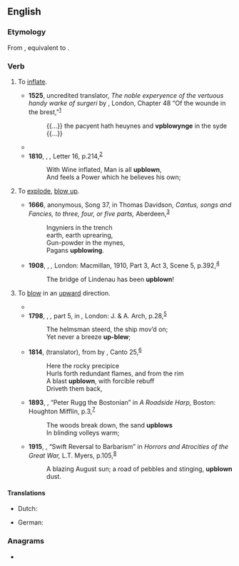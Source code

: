 ==English==

===Etymology===
From {{inh|en|enm|upblowen}}, equivalent to {{af|en|up-|blow}}.

===Verb===
{{en-verb|upblows|upblowing|upblew|upblown}}

# {{lb|en|transitive|archaic}} To [[inflate]].
#* '''1525''', uncredited translator, ''The noble experyence of the vertuous handy warke of surgeri'' by {{w|Brunschwig, Hieronymus}}, London, Chapter 48 “Of the wounde in the brest,”<sup>[http://name.umdl.umich.edu/A03315.0001.001]</sup>
#*: {{...}} the pacyent hath heuynes and '''vpblowynge''' in the syde {{...}}
#* {{RQ:Spenser Faerie Queene|1|4|page=51|url=http://name.umdl.umich.edu/A12777.0001.001|text=And by his side rode loathsome ''Gluttony,''<br>Deformed creature, on a filthie swyne,<br>His belly was '''vpblowne''' with luxury;}}
#* '''1810''', {{w|George Crabbe}}, ''{{w|The Borough (poem)|The Borough}},'' Letter 16, p.{{nbsp}}214,<sup>[https://archive.org/details/boroughpoemintwe00crabiala]</sup>
#*: With Wine inflated, Man is all '''upblown''',
#*: And feels a Power which he believes his own;
# {{lb|en|transitive|archaic}} To [[explode]], [[blow up]].
#* '''1666''', anonymous, Song 37, in Thomas Davidson, ''Cantus, songs and Fancies, to three, four, or five parts,'' Aberdeen,<sup>[http://name.umdl.umich.edu/A37220.0001.001]</sup>
#*: Ingyniers in the trench
#*: earth, earth uprearing,
#*: Gun-powder in the mynes,
#*: Pagans '''upblowing'''.
#* '''1908''', {{w|Thomas Hardy}}, ''{{w|The Dynasts}},'' London: Macmillan, 1910, Part 3, Act 3, Scene 5, p.{{nbsp}}392,<sup>[https://archive.org/details/dynastsepicdrama00hardiala]</sup>
#*: The bridge of Lindenau has been '''upblown'''!
# {{lb|en|ambitransitive|archaic}} To [[blow]] in an [[upward]] direction.
#* {{RQ:Spenser Faerie Queene|3|4|page=447|url=http://name.umdl.umich.edu/A12777.0001.001|text=The watry Southwinde from the seabord coste<br>'''Vpblowing''', doth disperse the vapour lo’ste,}}
#* '''1798''', {{w|Samuel Taylor Coleridge}}, ''{{w|The Rime of the Ancient Mariner}},'' part 5, in ''{{w|Lyrical Ballads}},'' London: J. & A. Arch, p.{{nbsp}}28,<sup>[https://archive.org/details/lyricalballadswi00word/page/28]</sup>
#*: The helmsman steerd, the ship mov’d on;
#*: Yet never a breeze '''up-blew''';
#* '''1814''', {{w|Henry Francis Cary}} (translator), ''{{w|Purgatorio|The Vision of Purgatory}}'' from ''{{w|Divine Comedy|The Divine Comedy}}'' by {{w|Dante Alighieri}}, Canto 25,<sup>[http://www.gutenberg.org/files/8795/8795-h/8795-h.htm]</sup>
#*: Here the rocky precipice
#*: Hurls forth redundant flames, and from the rim
#*: A blast '''upblown''', with forcible rebuff
#*: Driveth them back,
#* '''1893''', {{w|Louise Imogen Guiney}}, “Peter Rugg the Bostonian” in ''A Roadside Harp,'' Boston: Houghton Mifflin, p.{{nbsp}}3,<sup>[https://archive.org/details/roadsideharpbook00guinuoft]</sup>
#*: The woods break down, the sand '''upblows'''
#*: In blinding volleys warm;
#* '''1915''', {{w|Vance Thompson}}, “Swift Reversal to Barbarism” in ''Horrors and Atrocities of the Great War,'' L.T. Myers, p.{{nbsp}}105,<sup>[https://www.gutenberg.org/files/55503/55503-h/55503-h.htm]</sup>
#*: A blazing August sun; a road of pebbles and stinging, '''upblown''' dust.

====Translations====
{{trans-top|inflate}}
* Dutch: {{t+|nl|opblazen}}
{{trans-mid}}
* German: {{t+|de|aufblasen}}
{{trans-bottom}}

===Anagrams===
* {{anagrams|en|a=blopuw|Publow|blow up|blow-up|blowup}}
